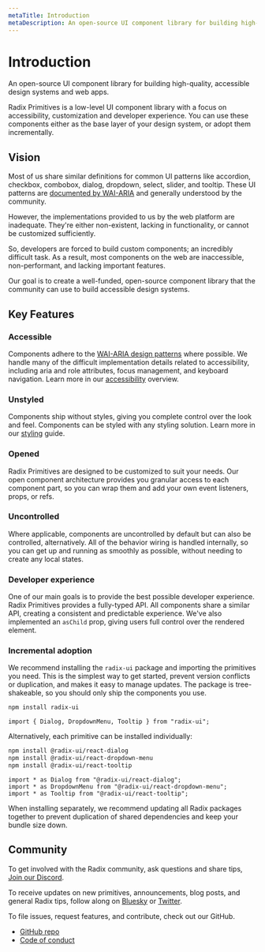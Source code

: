 ```yaml
---
metaTitle: Introduction
metaDescription: An open-source UI component library for building high-quality, accessible design systems and web apps.
---
```


# Introduction

<Description>
	An open-source UI component library for building high-quality, accessible
	design systems and web apps.
</Description>

Radix Primitives is a low-level UI component library with a focus on accessibility, customization and developer experience. You can use these components either as the base layer of your design system, or adopt them incrementally.

## Vision

Most of us share similar definitions for common UI patterns like accordion, checkbox,
combobox, dialog, dropdown, select, slider, and tooltip. These UI patterns are [documented by WAI-ARIA](https://www.w3.org/TR/wai-aria-practices/#aria_ex) and generally understood by the community.

However, the implementations provided to us by the web platform are inadequate. They're
either non-existent, lacking in functionality, or cannot be customized sufficiently.

So, developers are forced to build custom components; an incredibly difficult task. As a
result, most components on the web are inaccessible, non-performant, and lacking important
features.

Our goal is to create a well-funded, open-source component library that the community can
use to build accessible design systems.

## Key Features

### Accessible

Components adhere to the [WAI-ARIA design patterns](https://www.w3.org/TR/wai-aria-practices-1.2) where possible. We handle many of the difficult implementation details related to accessibility, including aria and role attributes, focus management, and keyboard navigation. Learn more in our [accessibility](./accessibility) overview.

### Unstyled

Components ship without styles, giving you complete control over the look and feel. Components can be styled with any styling solution. Learn more in our [styling](../guides/styling) guide.

### Opened

Radix Primitives are designed to be customized to suit your needs. Our open component architecture provides you granular access to each component part, so you can wrap them and add your own event listeners, props, or refs.

### Uncontrolled

Where applicable, components are uncontrolled by default but can also be controlled, alternatively. All of the behavior wiring is handled internally, so you can get up and running as smoothly as possible, without needing to create any local states.

### Developer experience

One of our main goals is to provide the best possible developer experience. Radix Primitives provides a fully-typed API. All components share a similar API, creating a consistent and predictable experience. We've also implemented an `asChild` prop, giving users full control over the rendered element.

### Incremental adoption

We recommend installing the `radix-ui` package and importing the primitives you need. This is the simplest way to get started, prevent version conflicts or duplication, and makes it easy to manage updates. The package is tree-shakeable, so you should only ship the components you use.

```bash
npm install radix-ui
```

```tsx
import { Dialog, DropdownMenu, Tooltip } from "radix-ui";
```

Alternatively, each primitive can be installed individually:

```bash
npm install @radix-ui/react-dialog
npm install @radix-ui/react-dropdown-menu
npm install @radix-ui/react-tooltip
```

```tsx
import * as Dialog from "@radix-ui/react-dialog";
import * as DropdownMenu from "@radix-ui/react-dropdown-menu";
import * as Tooltip from "@radix-ui/react-tooltip";
```

When installing separately, we recommend updating all Radix packages together to prevent duplication of shared dependencies and keep your bundle size down.

## Community

To get involved with the Radix community, ask questions and share tips, [Join our Discord](https://discord.com/invite/7Xb99uG).

To receive updates on new primitives, announcements, blog posts, and general Radix tips, follow along on [Bluesky](https://bsky.app/profile/seekgpt.org) or [Twitter](https://twitter.com/radix_ui).

To file issues, request features, and contribute, check out our GitHub.

- [GitHub repo](https://github.com/radix-ui/primitives)
- [Code of conduct](https://github.com/radix-ui/primitives/blob/main/CODE_OF_CONDUCT.md)
